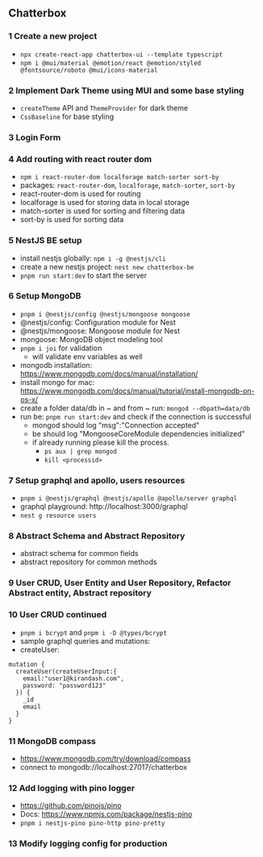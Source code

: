 ## Chatterbox

### 1 Create a new project

- `npx create-react-app chatterbox-ui --template typescript`
- `npm i @mui/material @emotion/react @emotion/styled @fontsource/roboto @mui/icons-material`

### 2 Implement Dark Theme using MUI and some base styling

- `createTheme` API and `ThemeProvider` for dark theme
- `CssBaseline` for base styling

### 3 Login Form

### 4 Add routing with react router dom

- `npm i react-router-dom localforage match-sorter sort-by`
- packages: `react-router-dom`, `localforage`, `match-sorter`, `sort-by`
- react-router-dom is used for routing
- localforage is used for storing data in local storage
- match-sorter is used for sorting and filtering data
- sort-by is used for sorting data

### 5 NestJS BE setup

- install nestjs globally: `npm i -g @nestjs/cli`
- create a new nestjs project: `nest new chatterbox-be`
- `pnpm run start:dev` to start the server

### 6 Setup MongoDB

- `pnpm i @nestjs/config @nestjs/mongoose mongoose`
- @nestjs/config: Configuration module for Nest
- @nestjs/mongoose: Mongoose module for Nest
- mongoose: MongoDB object modeling tool
- `pnpm i joi` for validation
  - will validate env variables as well
- mongodb installation: https://www.mongodb.com/docs/manual/installation/
- install mongo for mac: https://www.mongodb.com/docs/manual/tutorial/install-mongodb-on-os-x/
- create a folder data/db in ~ and from ~ run: `mongod --dbpath=data/db`
- run be: `pnpm run start:dev` and check if the connection is successful
  - mongod should log "msg":"Connection accepted"
  - be should log "MongooseCoreModule dependencies initialized"
  - if already running please kill the process.
    - `ps aux | grep mongod`
    - `kill <processid>`

### 7 Setup graphql and apollo, users resources

- `pnpm i @nestjs/graphql @nestjs/apollo @apollo/server graphql`
- graphql playground: http://localhost:3000/graphql
- `nest g resource users`

### 8 Abstract Schema and Abstract Repository

- abstract schema for common fields
- abstract repository for common methods

### 9 User CRUD, User Entity and User Repository, Refactor Abstract entity, Abstract repository

### 10 User CRUD continued

- `pnpm i bcrypt` and `pnpm i -D @types/bcrypt`
- sample graphql queries and mutations:
- createUser:

```
mutation {
  createUser(createUserInput:{
    email:"user1@kirandash.com",
    password: "password123"
  }) {
    _id
    email
  }
}
```

### 11 MongoDB compass

- https://www.mongodb.com/try/download/compass
- connect to mongodb://localhost:27017/chatterbox

### 12 Add logging with pino logger

- https://github.com/pinojs/pino
- Docs: https://www.npmjs.com/package/nestjs-pino
- `pnpm i nestjs-pino pino-http pino-pretty`

### 13 Modify logging config for production
